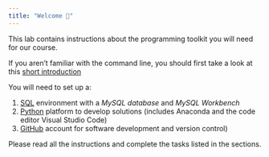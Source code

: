 ```yaml
---
title: "Welcome 👋"
---
```


This lab contains instructions about the programming toolkit you will need for our course. 

:::{.callout-tip}
If you aren't familiar with the command line, you should first take a look at this [short introduction](/cli.qmd)
:::

You will need to set up a:

1. [SQL](/sql.qmd) environment with a *MySQL database* and *MySQL Workbench*
2. [Python](/python.qmd) platform to develop solutions (includes Anaconda and the code editor Visual Studio Code)
3. [GitHub](/github.qmd) account for software development and version control)

Please read all the instructions and complete the tasks listed in the sections. 


